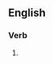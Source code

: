 {{also|'prenticing}}

==English==

===Verb===
{{head|en|present participle}}

# {{present participle of|prentice|lang=en|nocat=1}}